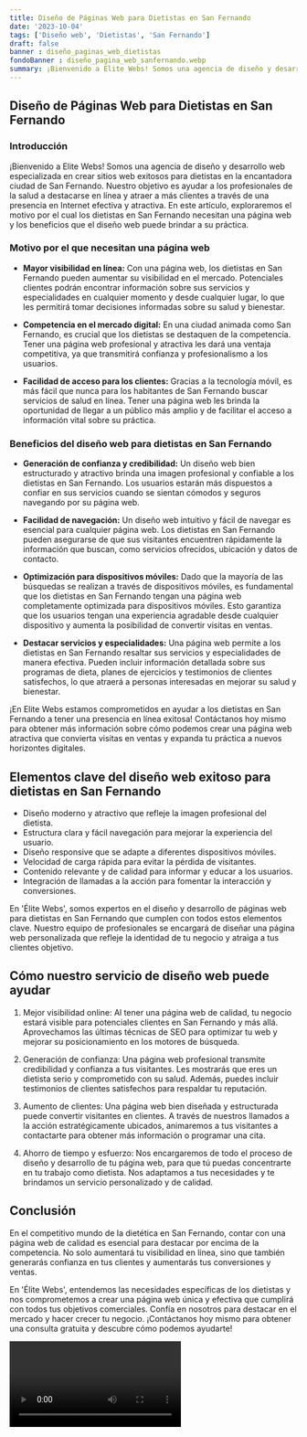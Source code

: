 ```yaml
---
title: Diseño de Páginas Web para Dietistas en San Fernando
date: '2023-10-04'
tags: ['Diseño web', 'Dietistas', 'San Fernando']
draft: false
banner : diseño_paginas_web_dietistas
fondoBanner : diseño_pagina_web_sanfernando.webp
summary: ¡Bienvenido a Elite Webs! Somos una agencia de diseño y desarrollo web especializada en crear sitios web exitosos para dietistas en la encantadora ciudad de San Fernando. Nuestro objetivo es ayudar a los profesionales de la salud a destacarse en línea y atraer a más clientes a través de una presencia en Internet efectiva y atractiva. En este artículo, exploraremos el motivo por el cual los dietistas en San Fernando necesitan una página web y los beneficios que el diseño web puede brindar a su práctica.
---
```


## Diseño de Páginas Web para Dietistas en San Fernando

### Introducción

¡Bienvenido a Elite Webs! Somos una agencia de diseño y desarrollo web especializada en crear sitios web exitosos para dietistas en la encantadora ciudad de San Fernando. Nuestro objetivo es ayudar a los profesionales de la salud a destacarse en línea y atraer a más clientes a través de una presencia en Internet efectiva y atractiva. En este artículo, exploraremos el motivo por el cual los dietistas en San Fernando necesitan una página web y los beneficios que el diseño web puede brindar a su práctica.

### Motivo por el que necesitan una página web

- **Mayor visibilidad en línea:** Con una página web, los dietistas en San Fernando pueden aumentar su visibilidad en el mercado. Potenciales clientes podrán encontrar información sobre sus servicios y especialidades en cualquier momento y desde cualquier lugar, lo que les permitirá tomar decisiones informadas sobre su salud y bienestar.

- **Competencia en el mercado digital:** En una ciudad animada como San Fernando, es crucial que los dietistas se destaquen de la competencia. Tener una página web profesional y atractiva les dará una ventaja competitiva, ya que transmitirá confianza y profesionalismo a los usuarios.

- **Facilidad de acceso para los clientes:** Gracias a la tecnología móvil, es más fácil que nunca para los habitantes de San Fernando buscar servicios de salud en línea. Tener una página web les brinda la oportunidad de llegar a un público más amplio y de facilitar el acceso a información vital sobre su práctica.

### Beneficios del diseño web para dietistas en San Fernando

- **Generación de confianza y credibilidad:** Un diseño web bien estructurado y atractivo brinda una imagen profesional y confiable a los dietistas en San Fernando. Los usuarios estarán más dispuestos a confiar en sus servicios cuando se sientan cómodos y seguros navegando por su página web.

- **Facilidad de navegación:** Un diseño web intuitivo y fácil de navegar es esencial para cualquier página web. Los dietistas en San Fernando pueden asegurarse de que sus visitantes encuentren rápidamente la información que buscan, como servicios ofrecidos, ubicación y datos de contacto.

- **Optimización para dispositivos móviles:** Dado que la mayoría de las búsquedas se realizan a través de dispositivos móviles, es fundamental que los dietistas en San Fernando tengan una página web completamente optimizada para dispositivos móviles. Esto garantiza que los usuarios tengan una experiencia agradable desde cualquier dispositivo y aumenta la posibilidad de convertir visitas en ventas.

- **Destacar servicios y especialidades:** Una página web permite a los dietistas en San Fernando resaltar sus servicios y especialidades de manera efectiva. Pueden incluir información detallada sobre sus programas de dieta, planes de ejercicios y testimonios de clientes satisfechos, lo que atraerá a personas interesadas en mejorar su salud y bienestar.

¡En Elite Webs estamos comprometidos en ayudar a los dietistas en San Fernando a tener una presencia en línea exitosa! Contáctanos hoy mismo para obtener más información sobre cómo podemos crear una página web atractiva que convierta visitas en ventas y expanda tu práctica a nuevos horizontes digitales.

<GifSeo />

<Cta />

## Elementos clave del diseño web exitoso para dietistas en San Fernando

- Diseño moderno y atractivo que refleje la imagen profesional del dietista.
- Estructura clara y fácil navegación para mejorar la experiencia del usuario.
- Diseño responsive que se adapte a diferentes dispositivos móviles.
- Velocidad de carga rápida para evitar la pérdida de visitantes.
- Contenido relevante y de calidad para informar y educar a los usuarios.
- Integración de llamadas a la acción para fomentar la interacción y conversiones.

En 'Élite Webs', somos expertos en el diseño y desarrollo de páginas web para dietistas en San Fernando que cumplen con todos estos elementos clave. Nuestro equipo de profesionales se encargará de diseñar una página web personalizada que refleje la identidad de tu negocio y atraiga a tus clientes objetivo.

## Cómo nuestro servicio de diseño web puede ayudar

1. Mejor visibilidad online: Al tener una página web de calidad, tu negocio estará visible para potenciales clientes en San Fernando y más allá. Aprovechamos las últimas técnicas de SEO para optimizar tu web y mejorar su posicionamiento en los motores de búsqueda.

2. Generación de confianza: Una página web profesional transmite credibilidad y confianza a tus visitantes. Les mostrarás que eres un dietista serio y comprometido con su salud. Además, puedes incluir testimonios de clientes satisfechos para respaldar tu reputación.

3. Aumento de clientes: Una página web bien diseñada y estructurada puede convertir visitantes en clientes. A través de nuestros llamados a la acción estratégicamente ubicados, animaremos a tus visitantes a contactarte para obtener más información o programar una cita.

4. Ahorro de tiempo y esfuerzo: Nos encargaremos de todo el proceso de diseño y desarrollo de tu página web, para que tú puedas concentrarte en tu trabajo como dietista. Nos adaptamos a tus necesidades y te brindamos un servicio personalizado y de calidad.

## Conclusión

En el competitivo mundo de la dietética en San Fernando, contar con una página web de calidad es esencial para destacar por encima de la competencia. No solo aumentará tu visibilidad en línea, sino que también generarás confianza en tus clientes y aumentarás tus conversiones y ventas.

En 'Élite Webs', entendemos las necesidades específicas de los dietistas y nos comprometemos a crear una página web única y efectiva que cumplirá con todos tus objetivos comerciales. Confía en nosotros para destacar en el mercado y hacer crecer tu negocio. ¡Contáctanos hoy mismo para obtener una consulta gratuita y descubre cómo podemos ayudarte!

<Video />

<CtaBot job='Dietistas' city='San Fernando'/>

<Gmaps query='San Fernando+españa+maps' />
